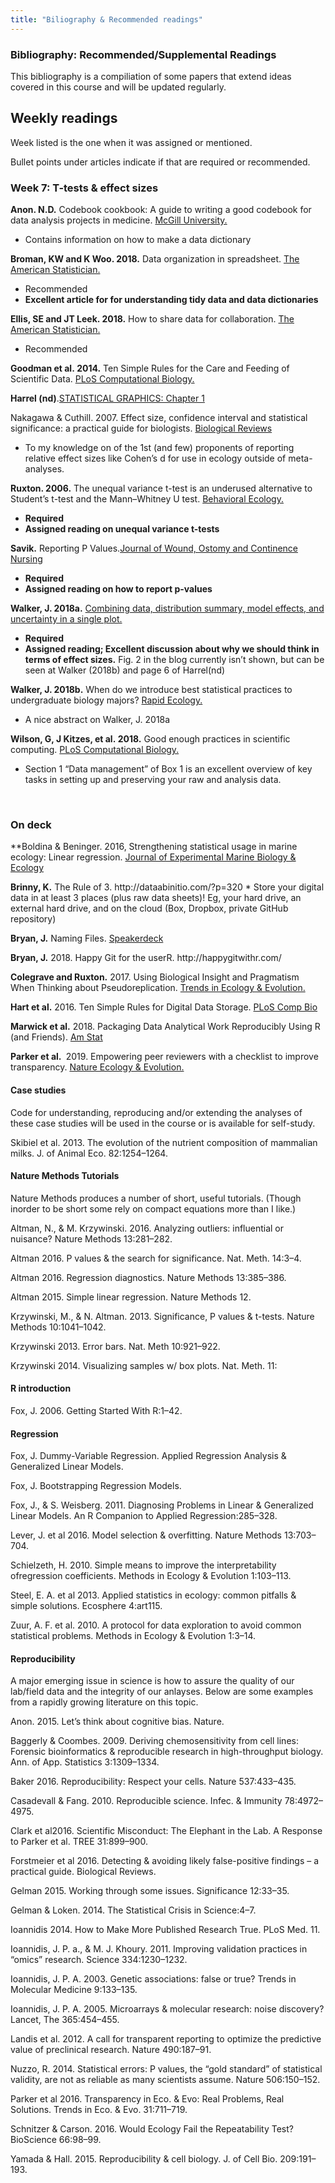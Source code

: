 ```yaml
---
title: "Biliography & Recommended readings"
---
```


### Bibliography: Recommended/Supplemental Readings

This bibliography is a compiliation of some papers that extend ideas covered in this course and will be updated regularly.

## Weekly readings

Week listed is the one when it was assigned or mentioned.

Bullet points under articles indicate if that are required or recommended.

### Week 7: T-tests & effect sizes

**Anon.  N.D.**  Codebook cookbook: A guide to writing a good codebook for data analysis projects in medicine.  [McGill University.](http://www.medicine.mcgill.ca/epidemiology/joseph/pbelisle/CodebookCookbook/CodebookCookbook.pdf)

* Contains information on how to make a data dictionary

**Broman, KW and K Woo.  2018.** Data organization in spreadsheet.  [The American Statistician.](https://doi.org/10.1080/00031305.2017.1375989)

* Recommended
* **Excellent article for for understanding tidy data and data dictionaries**



**Ellis, SE and JT Leek.  2018.**  How to share data for collaboration.  [The American Statistician.](https://doi.org/10.1080/00031305.2017.1375987)

* Recommended



**Goodman et al.  2014.**   Ten Simple Rules for the Care and Feeding of Scientific Data.  [PLoS Computational Biology.](https://journals.plos.org/ploscompbiol/article?id=10.1371/journal.pcbi.1003542)

**Harrel (nd)**.[STATISTICAL GRAPHICS: Chapter 1](http://ubio.bioinfo.cnio.es/Cursos/CEU_MDA07_practicals/Further%20reading/Guidelines%20for%20quantitative%20presentations/Statistical%20graphics%20course%20Harrell.pdf)


Nakagawa & Cuthill.  2007.  Effect size, confidence interval and statistical significance: a practical guide for biologists.  [Biological Reviews](https://onlinelibrary.wiley.com/doi/full/10.1111/j.1469-185X.2007.00027.x)

* To my knowledge on of the 1st (and few) proponents of reporting relative effect sizes like Cohen's d for use in ecology outside of meta-analyses.

**Ruxton.  2006.**  The unequal variance t-test is an underused alternative to Student's t-test and the Mann–Whitney U test.  [Behavioral Ecology.](https://academic.oup.com/beheco/article/17/4/688/215960)

* **Required**
* **Assigned reading on unequal variance t-tests**

**Savik.**  Reporting P Values.[Journal of Wound, Ostomy and Continence Nursing](https://journals.lww.com/jwocnonline/fulltext/2006/05000/reporting_p_values.4.aspx?casa_token=2K9qcWiHw54AAAAA:GON4YfUcd7ZDmAj8jR1cmIYbnKlv_KXKGMzpZccvh_ozkbFtSHdm1NH5aUqSv6n2I7Iqenez3X_Ar8iptDu2bA)

* **Required**
* **Assigned reading on how to report p-values**


**Walker, J.  2018a.**  [Combining data, distribution summary, model effects, and uncertainty in a single plot.](www.middleprofessor.com/files/quasipubs/harrell_plot_intro.html)  

* **Required**
* **Assigned reading; Excellent discussion about why we should think in terms of effect sizes.**  Fig. 2 in the blog currently isn't shown, but can be seen at Walker (2018b) and page 6 of Harrel(nd)

**Walker, J.  2018b.**  When do we introduce best statistical practices to undergraduate biology majors?  [Rapid Ecology.](https://rapidecology.com/2018/04/09/when-do-we-introduce-best-statistical-practices-to-undergraduate-biology-majors/)

* A nice abstract on Walker, J.  2018a


**Wilson, G, J Kitzes, et al.  2018.** Good enough practices in scientific computing.  [PLoS Computational Biology.](https://journals.plos.org/ploscompbiol/article?id=10.1371/journal.pcbi.1005510)

* Section 1 "Data management" of Box 1 is an excellent overview of key tasks in setting up and preserving your raw and analysis data.


<br>

### On deck

**Boldina & Beninger.  2016,  Strengthening statistical usage in marine ecology: Linear regression.  [Journal of Experimental Marine Biology & Ecology](https://www.sciencedirect.com/science/article/pii/S002209811530023X)

**Brinny, K.**  The Rule of 3.  http://dataabinitio.com/?p=320
* Store your digital data in at least 3 places (plus raw data sheets)!  Eg,  your hard drive, an external hard drive, and on the cloud (Box, Dropbox, private GitHub repository)

**Bryan, J.**  Naming Files. [Speakerdeck](https://speakerdeck.com/jennybc/how-to-name-files)

**Bryan, J.**  2018. Happy Git for the userR.  http://happygitwithr.com/

**Colegrave and Ruxton.** 2017.  Using Biological Insight and Pragmatism When Thinking about Pseudoreplication.  [Trends in Ecology & Evolution.](https://www.sciencedirect.com/science/article/pii/S0169534717302690)

**Hart et al.**  2016.  Ten Simple Rules for Digital Data Storage.  [PLoS Comp Bio](https://journals.plos.org/ploscompbiol/article?id=10.1371/journal.pcbi.1005097)

**Marwick et al.**  2018.  Packaging Data Analytical Work Reproducibly Using R (and Friends).  [Am Stat](https://www.tandfonline.com/doi/abs/10.1080/00031305.2017.1375986?casa_token=8soraoxwghMAAAAA:ksE_8SV3DB68ak4pDQ1LB8u6doQH5EPpmY6LfDKFfJOPlFAMGRS6ri6DmMuODYM-zLW8dhQcfRI)

**Parker et al. ** 2019.  Empowering peer reviewers with a checklist to improve transparency.  [Nature Ecology & Evolution.](https://www.nature.com/articles/s41559-018-0545-z)


#### Case studies 

Code for understanding, reproducing and/or extending the analyses of these case studies will be used in the course or is available for self-study.

Skibiel et al. 2013. The evolution of the nutrient composition of mammalian milks. J. of Animal Eco. 82:1254–1264.

#### Nature Methods Tutorials 

Nature Methods produces a number of short, useful tutorials.  (Though inorder to be short some rely on compact equations more than I like.)

Altman, N., & M. Krzywinski. 2016. Analyzing outliers: influential or nuisance? Nature Methods 13:281–282.

Altman 2016. P values & the search for significance. Nat. Meth. 14:3–4.

Altman 2016. Regression diagnostics. Nature Methods 13:385–386.

Altman 2015. Simple linear regression. Nature Methods 12.

Krzywinski, M., & N. Altman. 2013. Significance, P values & t-tests. Nature Methods 10:1041–1042.

Krzywinski 2013. Error bars. Nat. Meth 10:921–922.

Krzywinski 2014. Visualizing samples w/ box plots. Nat. Meth. 11:


#### R introduction 

Fox, J. 2006. Getting Started With R:1–42.

#### Regression

Fox, J. Dummy-Variable Regression. Applied Regression Analysis & Generalized Linear Models.

Fox, J. Bootstrapping Regression Models. 

Fox, J., & S. Weisberg. 2011. Diagnosing Problems in Linear & Generalized Linear Models. An R Companion to Applied Regression:285–328.

Lever, J. et al 2016. Model selection & overfitting. Nature Methods 13:703–704.

Schielzeth, H. 2010. Simple means to improve the interpretability ofregression coefficients. Methods in Ecology & Evolution 1:103–113.

Steel, E. A. et al 2013. Applied statistics in ecology: common pitfalls & simple solutions. Ecosphere 4:art115.

Zuur, A. F. et al. 2010. A protocol for data exploration to avoid common statistical problems. Methods in Ecology & Evolution 1:3–14.


#### Reproducibility

A major emerging issue in science is how to assure the quality of our lab/field data and the integrity of our anlayses.  Below are some examples from a rapidly growing literature on this topic.

Anon. 2015. Let’s think about cognitive bias. Nature.

Baggerly & Coombes. 2009. Deriving chemosensitivity from cell lines: Forensic bioinformatics & reproducible research in high-throughput biology. Ann. of App. Statistics 3:1309–1334.

Baker 2016. Reproducibility: Respect your cells. Nature 537:433–435.

Casadevall &  Fang. 2010. Reproducible science. Infec. & Immunity 78:4972–4975.

Clark et al2016. Scientific Misconduct: The Elephant in the Lab. A Response to Parker et al. TREE 31:899–900.

Forstmeier et al 2016. Detecting & avoiding likely false-positive findings – a practical guide. Biological Reviews.

Gelman 2015. Working through some issues. Significance 12:33–35.

Gelman & Loken. 2014. The Statistical Crisis in Science:4–7.

Ioannidis  2014. How to Make More Published Research True. PLoS Med.  11.

Ioannidis, J. P. a., & M. J. Khoury. 2011. Improving validation practices in “omics” research. Science 334:1230–1232.

Ioannidis, J. P. A. 2003. Genetic associations: false or true? Trends in Molecular Medicine 9:133–135.

Ioannidis, J. P. A. 2005. Microarrays & molecular research: noise discovery? Lancet, The 365:454–455.

Landis et al.  2012. A call for transparent reporting to optimize the predictive value of preclinical research. Nature 490:187–91.

Nuzzo, R. 2014. Statistical errors: P values, the “gold standard” of statistical validity, are not as reliable as many scientists assume. Nature 506:150–152.

Parker et al 2016. Transparency in Eco. & Evo: Real Problems, Real Solutions. Trends in Eco. & Evo. 31:711–719.

Schnitzer & Carson. 2016. Would Ecology Fail the Repeatability Test? BioScience 66:98–99.

Yamada & Hall. 2015. Reproducibility & cell biology. J. of Cell Bio.  209:191–193.


